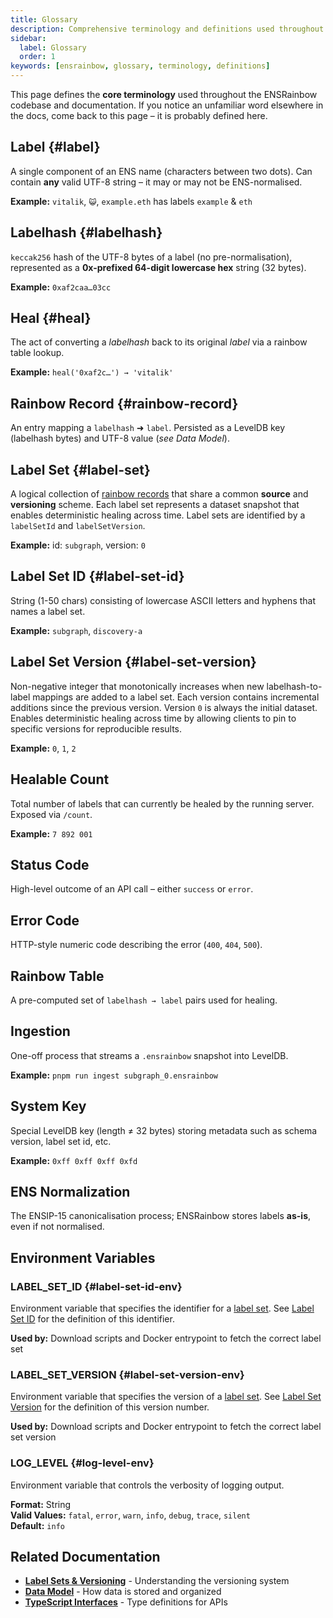 ```yaml
---
title: Glossary
description: Comprehensive terminology and definitions used throughout ENSRainbow.
sidebar:
  label: Glossary
  order: 1
keywords: [ensrainbow, glossary, terminology, definitions]
---
```


This page defines the **core terminology** used throughout the ENSRainbow codebase and documentation. If you notice an unfamiliar word elsewhere in the docs, come back to this page – it is probably defined here.

## Label {#label}

A single component of an ENS name (characters between two dots). Can contain **any** valid UTF-8 string – it may or may not be ENS-normalised.

**Example:** `vitalik`, `😺`, `example.eth` has labels `example` & `eth`

## Labelhash {#labelhash}

`keccak256` hash of the UTF-8 bytes of a label (no pre-normalisation), represented as a **0x-prefixed 64-digit lowercase hex** string (32 bytes).

**Example:** `0xaf2caa…03cc`

## Heal {#heal}

The act of converting a _labelhash_ back to its original _label_ via a rainbow table lookup.

**Example:** `heal('0xaf2c…') → 'vitalik'`

## Rainbow Record {#rainbow-record}

An entry mapping a `labelhash` ➜ `label`. Persisted as a LevelDB key (labelhash bytes) and UTF-8 value (_see Data Model_).

## Label Set {#label-set}

A logical collection of [rainbow records](#rainbow-record) that share a common **source** and **versioning** scheme. Each label set represents a dataset snapshot that enables deterministic healing across time. Label sets are identified by a `labelSetId` and `labelSetVersion`.

**Example:** id: `subgraph`, version: `0`

## Label Set ID {#label-set-id}

String (1-50 chars) consisting of lowercase ASCII letters and hyphens that names a label set.

**Example:** `subgraph`, `discovery-a`

## Label Set Version {#label-set-version}

Non-negative integer that monotonically increases when new labelhash-to-label mappings are added to a label set. Each version contains incremental additions since the previous version. Version `0` is always the initial dataset. Enables deterministic healing across time by allowing clients to pin to specific versions for reproducible results.

**Example:** `0`, `1`, `2`

## Healable Count

Total number of labels that can currently be healed by the running server. Exposed via `/count`.

**Example:** `7 892 001`

## Status Code

High-level outcome of an API call – either `success` or `error`.

## Error Code

HTTP-style numeric code describing the error (`400`, `404`, `500`).

## Rainbow Table

A pre-computed set of `labelhash → label` pairs used for healing.

## Ingestion

One-off process that streams a `.ensrainbow` snapshot into LevelDB.

**Example:** `pnpm run ingest subgraph_0.ensrainbow`

## System Key

Special LevelDB key (length ≠ 32 bytes) storing metadata such as schema version, label set id, etc.

**Example:** `0xff 0xff 0xff 0xfd`

## ENS Normalization

The ENSIP-15 canonicalisation process; ENSRainbow stores labels **as-is**, even if not normalised.

## Environment Variables

### LABEL_SET_ID {#label-set-id-env}

Environment variable that specifies the identifier for a [label set](#label-set). See [Label Set ID](#label-set-id) for the definition of this identifier.

**Used by:** Download scripts and Docker entrypoint to fetch the correct label set

### LABEL_SET_VERSION {#label-set-version-env}

Environment variable that specifies the version of a [label set](#label-set). See [Label Set Version](#label-set-version) for the definition of this version number.

**Used by:** Download scripts and Docker entrypoint to fetch the correct label set version

### LOG_LEVEL {#log-level-env}

Environment variable that controls the verbosity of logging output.

**Format:** String  
**Valid Values:** `fatal`, `error`, `warn`, `info`, `debug`, `trace`, `silent`  
**Default:** `info`

## Related Documentation

- **[Label Sets & Versioning](/ensrainbow/concepts/label-sets-and-versioning)** - Understanding the versioning system
- **[Data Model](/ensrainbow/concepts/data-model)** - How data is stored and organized
- **[TypeScript Interfaces](/ensrainbow/concepts/typescript-interfaces)** - Type definitions for APIs 
